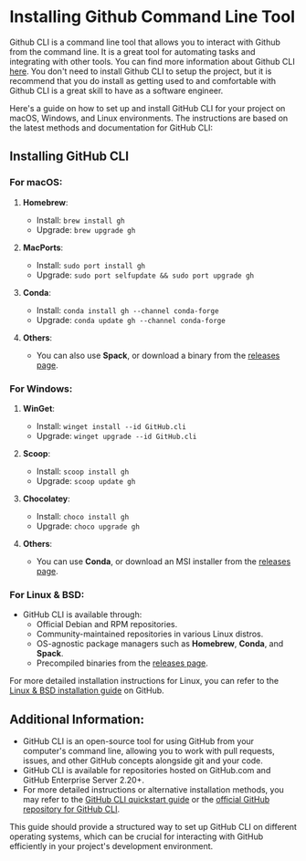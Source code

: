 # Installing Github Command Line Tool

Github CLI is a command line tool that allows you to interact with Github from the command line. It is a great tool for automating tasks and integrating with other tools. You can find more information about Github CLI [here](https://cli.github.com/). You don't need to install Github CLI to setup the project, but it is recommend that you do install as getting used to and comfortable with Github CLI is a great skill to have as a software engineer. 

Here's a guide on how to set up and install GitHub CLI for your project on macOS, Windows, and Linux environments. The instructions are based on the latest methods and documentation for GitHub CLI:

## Installing GitHub CLI

### For macOS:

1. **Homebrew**:
   - Install: `brew install gh`
   - Upgrade: `brew upgrade gh`
   
2. **MacPorts**:
   - Install: `sudo port install gh`
   - Upgrade: `sudo port selfupdate && sudo port upgrade gh`
   
3. **Conda**:
   - Install: `conda install gh --channel conda-forge`
   - Upgrade: `conda update gh --channel conda-forge`
   
4. **Others**:
   - You can also use **Spack**, or download a binary from the [releases page](https://github.com/cli/cli/releases).

### For Windows:

1. **WinGet**:
   - Install: `winget install --id GitHub.cli`
   - Upgrade: `winget upgrade --id GitHub.cli`
   
2. **Scoop**:
   - Install: `scoop install gh`
   - Upgrade: `scoop update gh`
   
3. **Chocolatey**:
   - Install: `choco install gh`
   - Upgrade: `choco upgrade gh`
   
4. **Others**:
   - You can use **Conda**, or download an MSI installer from the [releases page](https://github.com/cli/cli/releases).

### For Linux & BSD:

- GitHub CLI is available through:
   - Official Debian and RPM repositories.
   - Community-maintained repositories in various Linux distros.
   - OS-agnostic package managers such as **Homebrew**, **Conda**, and **Spack**.
   - Precompiled binaries from the [releases page](https://github.com/cli/cli/releases).

For more detailed installation instructions for Linux, you can refer to the [Linux & BSD installation guide](https://github.com/cli/cli/blob/trunk/docs/install_linux.md) on GitHub.

## Additional Information:
- GitHub CLI is an open-source tool for using GitHub from your computer's command line, allowing you to work with pull requests, issues, and other GitHub concepts alongside git and your code.
- GitHub CLI is available for repositories hosted on GitHub.com and GitHub Enterprise Server 2.20+.
- For more detailed instructions or alternative installation methods, you may refer to the [GitHub CLI quickstart guide](https://docs.github.com/en/github-cli/github-cli/quickstart) or the [official GitHub repository for GitHub CLI](https://github.com/cli/cli).

This guide should provide a structured way to set up GitHub CLI on different operating systems, which can be crucial for interacting with GitHub efficiently in your project's development environment.